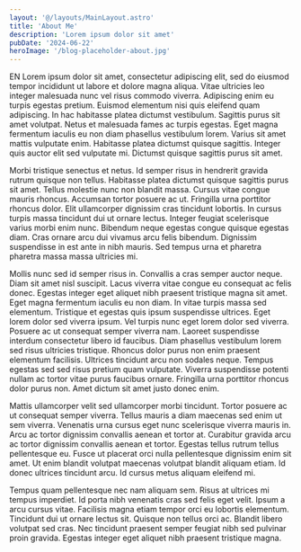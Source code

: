 ```yaml
---
layout: '@/layouts/MainLayout.astro'
title: 'About Me'
description: 'Lorem ipsum dolor sit amet'
pubDate: '2024-06-22'
heroImage: '/blog-placeholder-about.jpg'
---
```


EN Lorem ipsum dolor sit amet, consectetur adipiscing elit, sed do eiusmod tempor incididunt ut
labore et dolore magna aliqua. Vitae ultricies leo integer malesuada nunc vel risus commodo
viverra. Adipiscing enim eu turpis egestas pretium. Euismod elementum nisi quis eleifend quam
adipiscing. In hac habitasse platea dictumst vestibulum. Sagittis purus sit amet volutpat. Netus
et malesuada fames ac turpis egestas. Eget magna fermentum iaculis eu non diam phasellus
vestibulum lorem. Varius sit amet mattis vulputate enim. Habitasse platea dictumst quisque
sagittis. Integer quis auctor elit sed vulputate mi. Dictumst quisque sagittis purus sit amet.
	
Morbi tristique senectus et netus. Id semper risus in hendrerit gravida rutrum quisque non
tellus. Habitasse platea dictumst quisque sagittis purus sit amet. Tellus molestie nunc non
blandit massa. Cursus vitae congue mauris rhoncus. Accumsan tortor posuere ac ut. Fringilla urna
porttitor rhoncus dolor. Elit ullamcorper dignissim cras tincidunt lobortis. In cursus turpis
massa tincidunt dui ut ornare lectus. Integer feugiat scelerisque varius morbi enim nunc.
Bibendum neque egestas congue quisque egestas diam. Cras ornare arcu dui vivamus arcu felis
bibendum. Dignissim suspendisse in est ante in nibh mauris. Sed tempus urna et pharetra pharetra
massa massa ultricies mi.

Mollis nunc sed id semper risus in. Convallis a cras semper auctor neque. Diam sit amet nisl
suscipit. Lacus viverra vitae congue eu consequat ac felis donec. Egestas integer eget aliquet
nibh praesent tristique magna sit amet. Eget magna fermentum iaculis eu non diam. In vitae
turpis massa sed elementum. Tristique et egestas quis ipsum suspendisse ultrices. Eget lorem
dolor sed viverra ipsum. Vel turpis nunc eget lorem dolor sed viverra. Posuere ac ut consequat
semper viverra nam. Laoreet suspendisse interdum consectetur libero id faucibus. Diam phasellus
vestibulum lorem sed risus ultricies tristique. Rhoncus dolor purus non enim praesent elementum
facilisis. Ultrices tincidunt arcu non sodales neque. Tempus egestas sed sed risus pretium quam
vulputate. Viverra suspendisse potenti nullam ac tortor vitae purus faucibus ornare. Fringilla
urna porttitor rhoncus dolor purus non. Amet dictum sit amet justo donec enim.

Mattis ullamcorper velit sed ullamcorper morbi tincidunt. Tortor posuere ac ut consequat semper
viverra. Tellus mauris a diam maecenas sed enim ut sem viverra. Venenatis urna cursus eget nunc
scelerisque viverra mauris in. Arcu ac tortor dignissim convallis aenean et tortor at. Curabitur
gravida arcu ac tortor dignissim convallis aenean et tortor. Egestas tellus rutrum tellus
pellentesque eu. Fusce ut placerat orci nulla pellentesque dignissim enim sit amet. Ut enim
blandit volutpat maecenas volutpat blandit aliquam etiam. Id donec ultrices tincidunt arcu. Id
cursus metus aliquam eleifend mi.

Tempus quam pellentesque nec nam aliquam sem. Risus at ultrices mi tempus imperdiet. Id porta
nibh venenatis cras sed felis eget velit. Ipsum a arcu cursus vitae. Facilisis magna etiam
tempor orci eu lobortis elementum. Tincidunt dui ut ornare lectus sit. Quisque non tellus orci
ac. Blandit libero volutpat sed cras. Nec tincidunt praesent semper feugiat nibh sed pulvinar
proin gravida. Egestas integer eget aliquet nibh praesent tristique magna.